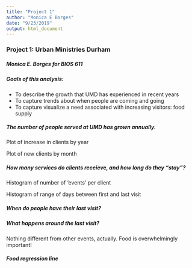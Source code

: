 ```yaml
---
title: "Project 1"
author: "Monica E Borges"
date: "9/23/2019"
output: html_document
---
```


### Project 1: Urban Ministries Durham
##### Monica E. Borges for BIOS 611

##### Goals of this analysis:
* To describe the growth that UMD has experienced in recent years
* To capture trends about when people are coming and going
* To capture visualize a need associated with increasing visitors: food supply


##### The number of people served at UMD has grown annually.

Plot of increase in clients by year

Plot of new clients by month

##### How many services do clients receieve, and how long do they "stay"?

Histogram of number of 'events' per client
 
Histogram of range of days between first and last visit

##### When do people have their last visit?


##### What happens around the last visit?
Nothing different from other events, actually. Food is overwhelmingly important! 

##### Food regression line













